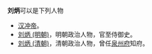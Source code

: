 '''刘炳'''可以是下列人物
*[[汉冲帝|汉冲帝]]。
*[[刘炳_(明朝)|刘炳 (明朝)]]，明朝政治人物，官至侍御史。
*[[刘炳_(清朝)|刘炳 (清朝)]]，清朝政治人物，曾任[[泉州府|泉州府]]知府。
{{disambig|B炳|cat=二字劉姓人名消歧義}}